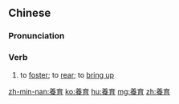 {{also|养育}}
==Chinese==
{{zh-forms|s=养育}}

===Pronunciation===
{{zh-pron
|m=yǎngyù
|c=joeng5 juk6
|h=pfs=yông-yuk
|mn=qz,tw,xm:ióng-io̍k/twv,zz:iáng-io̍k
|cat=v
}}

===Verb===
{{zh-verb}}

# to [[foster]]; to [[rear]]; to [[bring up]]

{{zh-cat|Advanced}}

[[zh-min-nan:養育]]
[[ko:養育]]
[[hu:養育]]
[[mg:養育]]
[[zh:養育]]